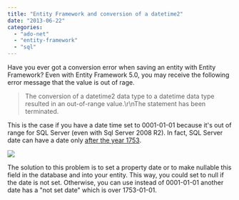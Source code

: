 ```yaml
---
title: "Entity Framework and conversion of a datetime2"
date: "2013-06-22"
categories: 
  - "ado-net"
  - "entity-framework"
  - "sql"
---
```


Have you ever got a conversion error when saving an entity with Entity Framework? Even with Entity Framework 5.0, you may receive the following error message that the value is out of rage.

> The conversion of a datetime2 data type to a datetime data type resulted in an out-of-range value.\\r\\nThe statement has been terminated.

This is the case if you have a date time set to 0001-01-01 because it's out of range for SQL Server (even with Sql Server 2008 R2). In fact, SQL Server date can have a date only [after the year 1753](http://msdn.microsoft.com/en-us/library/bb675168.aspx).

![](/images/blog/datelogo.png)

The solution to this problem is to set a property date or to make nullable this field in the database and into your entity. This way, you could set to null if the date is not set. Otherwise, you can use instead of 0001-01-01 another date has a "not set date" which is over 1753-01-01.
